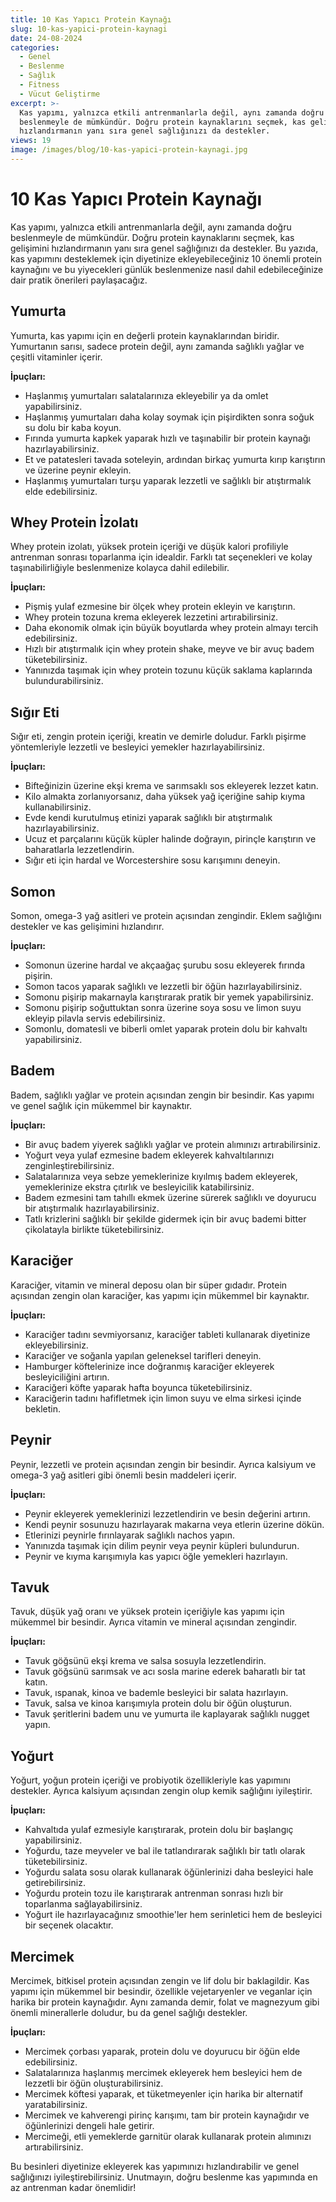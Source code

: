 ```yaml
---
title: 10 Kas Yapıcı Protein Kaynağı
slug: 10-kas-yapici-protein-kaynagi
date: 24-08-2024
categories:
  - Genel
  - Beslenme
  - Sağlık
  - Fitness
  - Vücut Geliştirme
excerpt: >-
  Kas yapımı, yalnızca etkili antrenmanlarla değil, aynı zamanda doğru
  beslenmeyle de mümkündür. Doğru protein kaynaklarını seçmek, kas gelişimini
  hızlandırmanın yanı sıra genel sağlığınızı da destekler.
views: 19
image: /images/blog/10-kas-yapici-protein-kaynagi.jpg
---
```


# 10 Kas Yapıcı Protein Kaynağı

Kas yapımı, yalnızca etkili antrenmanlarla değil, aynı zamanda doğru beslenmeyle de mümkündür. Doğru protein kaynaklarını seçmek, kas gelişimini hızlandırmanın yanı sıra genel sağlığınızı da destekler. Bu yazıda, kas yapımını desteklemek için diyetinize ekleyebileceğiniz 10 önemli protein kaynağını ve bu yiyecekleri günlük beslenmenize nasıl dahil edebileceğinize dair pratik önerileri paylaşacağız.

## Yumurta

Yumurta, kas yapımı için en değerli protein kaynaklarından biridir. Yumurtanın sarısı, sadece protein değil, aynı zamanda sağlıklı yağlar ve çeşitli vitaminler içerir.

**İpuçları:**

- Haşlanmış yumurtaları salatalarınıza ekleyebilir ya da omlet yapabilirsiniz.
- Haşlanmış yumurtaları daha kolay soymak için pişirdikten sonra soğuk su dolu bir kaba koyun.
- Fırında yumurta kapkek yaparak hızlı ve taşınabilir bir protein kaynağı hazırlayabilirsiniz.
- Et ve patatesleri tavada soteleyin, ardından birkaç yumurta kırıp karıştırın ve üzerine peynir ekleyin.
- Haşlanmış yumurtaları turşu yaparak lezzetli ve sağlıklı bir atıştırmalık elde edebilirsiniz.

## Whey Protein İzolatı

Whey protein izolatı, yüksek protein içeriği ve düşük kalori profiliyle antrenman sonrası toparlanma için idealdir. Farklı tat seçenekleri ve kolay taşınabilirliğiyle beslenmenize kolayca dahil edilebilir.

**İpuçları:**

- Pişmiş yulaf ezmesine bir ölçek whey protein ekleyin ve karıştırın.
- Whey protein tozuna krema ekleyerek lezzetini artırabilirsiniz.
- Daha ekonomik olmak için büyük boyutlarda whey protein almayı tercih edebilirsiniz.
- Hızlı bir atıştırmalık için whey protein shake, meyve ve bir avuç badem tüketebilirsiniz.
- Yanınızda taşımak için whey protein tozunu küçük saklama kaplarında bulundurabilirsiniz.

## Sığır Eti

Sığır eti, zengin protein içeriği, kreatin ve demirle doludur. Farklı pişirme yöntemleriyle lezzetli ve besleyici yemekler hazırlayabilirsiniz.

**İpuçları:**

- Bifteğinizin üzerine ekşi krema ve sarımsaklı sos ekleyerek lezzet katın.
- Kilo almakta zorlanıyorsanız, daha yüksek yağ içeriğine sahip kıyma kullanabilirsiniz.
- Evde kendi kurutulmuş etinizi yaparak sağlıklı bir atıştırmalık hazırlayabilirsiniz.
- Ucuz et parçalarını küçük küpler halinde doğrayın, pirinçle karıştırın ve baharatlarla lezzetlendirin.
- Sığır eti için hardal ve Worcestershire sosu karışımını deneyin.

## Somon

Somon, omega-3 yağ asitleri ve protein açısından zengindir. Eklem sağlığını destekler ve kas gelişimini hızlandırır.

**İpuçları:**

- Somonun üzerine hardal ve akçaağaç şurubu sosu ekleyerek fırında pişirin.
- Somon tacos yaparak sağlıklı ve lezzetli bir öğün hazırlayabilirsiniz.
- Somonu pişirip makarnayla karıştırarak pratik bir yemek yapabilirsiniz.
- Somonu pişirip soğuttuktan sonra üzerine soya sosu ve limon suyu ekleyip pilavla servis edebilirsiniz.
- Somonlu, domatesli ve biberli omlet yaparak protein dolu bir kahvaltı yapabilirsiniz.

## Badem

Badem, sağlıklı yağlar ve protein açısından zengin bir besindir. Kas yapımı ve genel sağlık için mükemmel bir kaynaktır.

**İpuçları:**

- Bir avuç badem yiyerek sağlıklı yağlar ve protein alımınızı artırabilirsiniz.
- Yoğurt veya yulaf ezmesine badem ekleyerek kahvaltılarınızı zenginleştirebilirsiniz.
- Salatalarınıza veya sebze yemeklerinize kıyılmış badem ekleyerek, yemeklerinize ekstra çıtırlık ve besleyicilik katabilirsiniz.
- Badem ezmesini tam tahıllı ekmek üzerine sürerek sağlıklı ve doyurucu bir atıştırmalık hazırlayabilirsiniz.
- Tatlı krizlerini sağlıklı bir şekilde gidermek için bir avuç bademi bitter çikolatayla birlikte tüketebilirsiniz.

## Karaciğer

Karaciğer, vitamin ve mineral deposu olan bir süper gıdadır. Protein açısından zengin olan karaciğer, kas yapımı için mükemmel bir kaynaktır.

**İpuçları:**

- Karaciğer tadını sevmiyorsanız, karaciğer tableti kullanarak diyetinize ekleyebilirsiniz.
- Karaciğer ve soğanla yapılan geleneksel tarifleri deneyin.
- Hamburger köftelerinize ince doğranmış karaciğer ekleyerek besleyiciliğini artırın.
- Karaciğeri köfte yaparak hafta boyunca tüketebilirsiniz.
- Karaciğerin tadını hafifletmek için limon suyu ve elma sirkesi içinde bekletin.

## Peynir

Peynir, lezzetli ve protein açısından zengin bir besindir. Ayrıca kalsiyum ve omega-3 yağ asitleri gibi önemli besin maddeleri içerir.

**İpuçları:**

- Peynir ekleyerek yemeklerinizi lezzetlendirin ve besin değerini artırın.
- Kendi peynir sosunuzu hazırlayarak makarna veya etlerin üzerine dökün.
- Etlerinizi peynirle fırınlayarak sağlıklı nachos yapın.
- Yanınızda taşımak için dilim peynir veya peynir küpleri bulundurun.
- Peynir ve kıyma karışımıyla kas yapıcı öğle yemekleri hazırlayın.

## Tavuk

Tavuk, düşük yağ oranı ve yüksek protein içeriğiyle kas yapımı için mükemmel bir besindir. Ayrıca vitamin ve mineral açısından zengindir.

**İpuçları:**

- Tavuk göğsünü ekşi krema ve salsa sosuyla lezzetlendirin.
- Tavuk göğsünü sarımsak ve acı sosla marine ederek baharatlı bir tat katın.
- Tavuk, ıspanak, kinoa ve bademle besleyici bir salata hazırlayın.
- Tavuk, salsa ve kinoa karışımıyla protein dolu bir öğün oluşturun.
- Tavuk şeritlerini badem unu ve yumurta ile kaplayarak sağlıklı nugget yapın.

## Yoğurt

Yoğurt, yoğun protein içeriği ve probiyotik özellikleriyle kas yapımını destekler. Ayrıca kalsiyum açısından zengin olup kemik sağlığını iyileştirir.

**İpuçları:**

- Kahvaltıda yulaf ezmesiyle karıştırarak, protein dolu bir başlangıç yapabilirsiniz.
- Yoğurdu, taze meyveler ve bal ile tatlandırarak sağlıklı bir tatlı olarak tüketebilirsiniz.
- Yoğurdu salata sosu olarak kullanarak öğünlerinizi daha besleyici hale getirebilirsiniz.
- Yoğurdu protein tozu ile karıştırarak antrenman sonrası hızlı bir toparlanma sağlayabilirsiniz.
- Yoğurt ile hazırlayacağınız smoothie'ler hem serinletici hem de besleyici bir seçenek olacaktır.

## Mercimek

Mercimek, bitkisel protein açısından zengin ve lif dolu bir baklagildir. Kas yapımı için mükemmel bir besindir, özellikle vejetaryenler ve veganlar için harika bir protein kaynağıdır. Aynı zamanda demir, folat ve magnezyum gibi önemli minerallerle doludur, bu da genel sağlığı destekler.

**İpuçları:**

- Mercimek çorbası yaparak, protein dolu ve doyurucu bir öğün elde edebilirsiniz.
- Salatalarınıza haşlanmış mercimek ekleyerek hem besleyici hem de lezzetli bir öğün oluşturabilirsiniz.
- Mercimek köftesi yaparak, et tüketmeyenler için harika bir alternatif yaratabilirsiniz.
- Mercimek ve kahverengi pirinç karışımı, tam bir protein kaynağıdır ve öğünlerinizi dengeli hale getirir.
- Mercimeği, etli yemeklerde garnitür olarak kullanarak protein alımınızı artırabilirsiniz.

Bu besinleri diyetinize ekleyerek kas yapımınızı hızlandırabilir ve genel sağlığınızı iyileştirebilirsiniz. Unutmayın, doğru beslenme kas yapımında en az antrenman kadar önemlidir!
